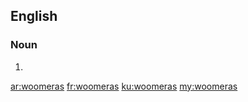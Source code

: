 ==English==

===Noun===
{{head|en|plural}}

# {{plural of|woomera|lang=en|nocat=1}}

[[ar:woomeras]]
[[fr:woomeras]]
[[ku:woomeras]]
[[my:woomeras]]